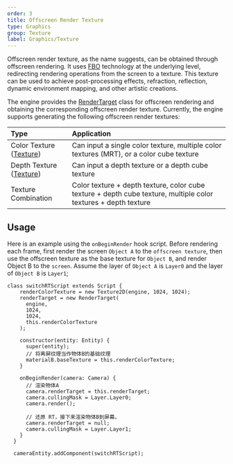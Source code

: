```yaml
---
order: 3
title: Offscreen Render Texture
type: Graphics
group: Texture
label: Graphics/Texture
---
```


Offscreen render texture, as the name suggests, can be obtained through offscreen rendering. It uses [FBO](https://developer.mozilla.org/en-US/docs/Web/API/WebGLRenderingContext/framebufferTexture2D) technology at the underlying level, redirecting rendering operations from the screen to a texture. This texture can be used to achieve post-processing effects, refraction, reflection, dynamic environment mapping, and other artistic creations.

The engine provides the [RenderTarget](/apis/core/#RenderTarget) class for offscreen rendering and obtaining the corresponding offscreen render texture. Currently, the engine supports generating the following offscreen render textures:

| Type | Application |
| :-- | :-- |
| Color Texture ([Texture](/apis/core/#Texture)) | Can input a single color texture, multiple color textures (MRT), or a color cube texture |
| Depth Texture ([Texture](/apis/core/#Texture)) | Can input a depth texture or a depth cube texture |
| Texture Combination | Color texture + depth texture, color cube texture + depth cube texture, multiple color textures + depth texture |

## Usage

Here is an example using the `onBeginRender` hook script. Before rendering each frame, first render the screen `Object A` to the `offscreen texture`, then use the offscreen texture as the base texture for `Object B`, and render Object B to the `screen`. Assume the layer of `Object A` is `Layer0` and the layer of `Object B` is `Layer1`;

```
class switchRTScript extends Script {
    renderColorTexture = new Texture2D(engine, 1024, 1024);
    renderTarget = new RenderTarget(
      engine,
      1024,
      1024,
      this.renderColorTexture
    );

    constructor(entity: Entity) {
      super(entity);
	  // 将离屏纹理当作物体B的基础纹理
      materialB.baseTexture = this.renderColorTexture;
    }

    onBeginRender(camera: Camera) {
	  // 渲染物体A
      camera.renderTarget = this.renderTarget;
      camera.cullingMask = Layer.Layer0;
      camera.render();

	  // 还原 RT，接下来渲染物体B到屏幕。
      camera.renderTarget = null;
      camera.cullingMask = Layer.Layer1;
    }
  }

  cameraEntity.addComponent(switchRTScript);
```
